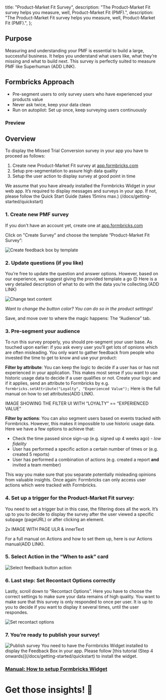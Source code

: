 
  title: "Product-Market Fit Survey",
  description: "The Product-Market Fit survey helps you measure, well, Product-Market Fit (PMF).",
  description: "The Product-Market Fit survey helps you measure, well, Product-Market Fit (PMF).",
};

## Purpose

Measuring and understanding your PMF is essential to build a large, successful business. It helps you understand what users like, what they’re missing and what to build next. This survey is perfectly suited to measure PMF like Superhuman (ADD LINK).

## Formbricks Approach

- Pre-segment users to only survey users who have experienced your products value
- Never ask twice, keep your data clean
- Run on autopilot: Set up once, keep surveying users continuously

### Preview

## Overview

To display the Missed Trial Conversion survey in your app you have to proceed as follows:

1. Create new Product-Market Fit survey at [app.formbricks.com](http://app.formbricks.com/)
2. Setup pre-segmentation to assure high data quality
3. Setup the user action to display survey at good point in time

<Callout title="Formbricks Widget not yet running?" type="note">
  We assume that you have already installed the Formbricks Widget in your web app. It’s required to display
  messages and surveys in your app. If not, please follow the Quick Start Guide (takes 15mins max.)
  (/docs/getting-started/quickstart)
</Callout>

### 1. Create new PMF survey

If you don't have an account yet, create one at [app.formbricks.com](https://app.formbricks.com/auth/signup)

Click on "Create Survey" and choose the template “Product-Market Fit Survey”:

<Image src={CreateFeedbackBox} alt="Create feedback box by template" quality="100" />

### 2. Update questions (if you like)

You’re free to update the question and answer options. However, based on our experience, we suggest giving the provided template a go 😊 Here is a very detailed description of what to do with the data you’re collecting.(ADD LINK)

<Image src={ChangeTextContent} alt="Change text content" quality="100" />

_Want to change the button color? You can do so in the product settings!_

Save, and move over to where the magic happens: The “Audience” tab.

### 3. Pre-segment your audience

To run this survey properly, you should pre-segment your user base. As touched upon earlier: if you ask every user you’ll get lots of opnions which are often misleading. You only want to gather feedback from people who invested the time to get to know and use your product:

**Filter by attribute**: You can keep the logic to decide if a user has or has not experienced in your application. This makes most sense if you want to use historic usage data to decide if a user qualifies or not. Create your logic and if it applies, send an attribute to Formbricks by e.g. `formbricks.setAttribute("Loyalty", "Experienced Value");` Here is the full manual on how to set attributes(ADD LINK).

IMAGE SHOWING THE FILTER UI WITH “LOYALTY” == “EXPERIENCED VALUE”

**Filter by actions**: You can also segment users based on events tracked with Formbricks. However, this makes it impossible to use historic usage data. Here we have a few options to achieve that:

- Check the time passed since sign-up (e.g. signed up 4 weeks ago) - _low fidelity_
- User has performed a specific action a certain number of times or (e.g. created 5 reports)
- User has performed a combination of actions (e.g. created a report **and** invited a team member)

This way you make sure that you separate potentially misleading opinions from valuable insights. Once again: Formbricks can only access user actions which were tracked with Formbricks.

### 4. Set up a trigger for the Product-Market Fit survey:

You need to set a trigger but in this case, the filtering does all the work. It’s up to you to decide to display the survey after the user viewed a specific subpage (pageURL) or after clicking an element.

2x IMAGE WITH PAGE ULR & innerText

For a full manual on Actions and how to set them up, here is our Actions manual(ADD LINK).

### 5. Select Action in the “When to ask” card

<Image src={SelectAction} alt="Select feedback button action" quality="100" />

### 6. Last step: Set Recontact Options correctly

Lastly, scroll down to “Recontact Options”. Here you have to choose the correct settings to make sure your data remains of high quality. You want to make sure that this survey is only responded to once per user. It is up to you to decide if you want to display it several times, until the user respondes.

<Image src={RecontactOptions} alt="Set recontact options" quality="100" />

### 7. You’re ready to publish your survey!

<Image src={PublishSurvey} alt="Publish survey" quality="100" />

<Callout title="It only works with the widget" type="warning">
  You need to have the Formbricks Widget installed to display the Feedback Box in your app. Please follow
  [this tutorial (Step 4 onwards)](/docs/getting-started/quickstart) to install the widget.
</Callout>

### [Manual: How to setup Formbricks Widget](/docs/getting-started/quickstart)

###

# Get those insights! 🎉

